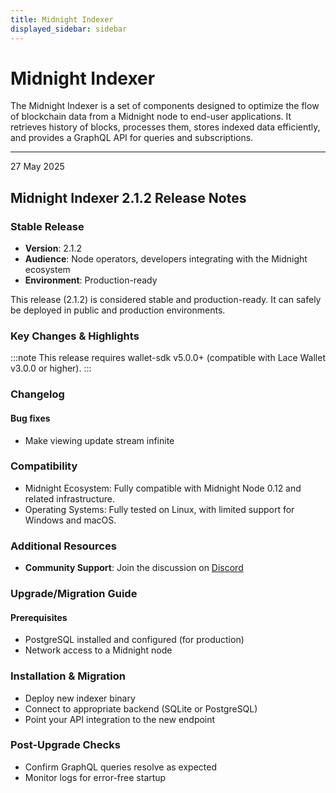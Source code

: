 ```yaml
---
title: Midnight Indexer
displayed_sidebar: sidebar
---
```


# Midnight Indexer

The Midnight Indexer is a set of components designed to optimize the flow of blockchain data from a Midnight node to end-user applications. It retrieves history of blocks, processes them, stores indexed data efficiently, and provides a GraphQL API for queries and subscriptions.

---

<div 
  style={{
    marginTop: '0',
    fontSize: '1rem',
    fontWeight: 'normal',
    marginBottom: '0.5rem'
  }}
>
  27 May 2025
</div>

## Midnight Indexer 2.1.2 Release Notes

### Stable Release

* **Version**: 2.1.2
* **Audience**: Node operators, developers integrating with the Midnight ecosystem
* **Environment**: Production-ready

This release (2.1.2) is considered stable and production-ready. It can safely be deployed in public and production environments.

### Key Changes & Highlights

:::note
This release requires wallet-sdk v5.0.0+ (compatible with Lace Wallet v3.0.0 or higher).
:::


### Changelog

#### Bug fixes

* Make viewing update stream infinite


### Compatibility

* Midnight Ecosystem: Fully compatible with Midnight Node 0.12 and related infrastructure.
* Operating Systems: Fully tested on Linux, with limited support for Windows and macOS.

### Additional Resources

* **Community Support**: Join the discussion on [Discord](https://discord.com/invite/midnightnetwork)

### Upgrade/Migration Guide

#### Prerequisites

* PostgreSQL installed and configured (for production)
* Network access to a Midnight node

### Installation & Migration

* Deploy new indexer binary
* Connect to appropriate backend (SQLite or PostgreSQL)
* Point your API integration to the new endpoint

###  Post-Upgrade Checks

* Confirm GraphQL queries resolve as expected
* Monitor logs for error-free startup

